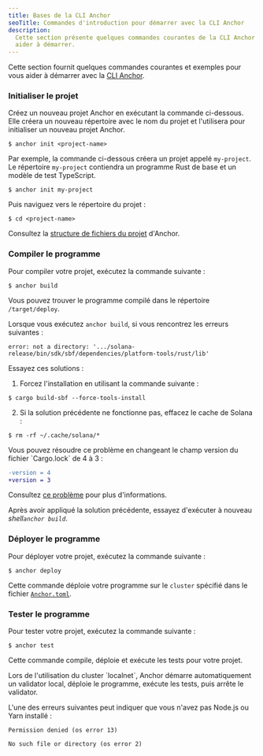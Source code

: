 ```yaml
---
title: Bases de la CLI Anchor
seoTitle: Commandes d'introduction pour démarrer avec la CLI Anchor
description:
  Cette section présente quelques commandes courantes de la CLI Anchor pour vous
  aider à démarrer.
---
```


Cette section fournit quelques commandes courantes et exemples pour vous aider à
démarrer avec la [CLI Anchor](https://www.anchor-lang.com/docs).

<Steps>
<Step>

### Initialiser le projet

Créez un nouveau projet Anchor en exécutant la commande ci-dessous. Elle créera
un nouveau répertoire avec le nom du projet et l'utilisera pour initialiser un
nouveau projet Anchor.

```terminal
$ anchor init <project-name>
```

Par exemple, la commande ci-dessous créera un projet appelé `my-project`. Le
répertoire `my-project` contiendra un programme Rust de base et un modèle de
test TypeScript.

```terminal
$ anchor init my-project
```

Puis naviguez vers le répertoire du projet :

```terminal
$ cd <project-name>
```

Consultez la
[structure de fichiers du projet](https://www.anchor-lang.com/docs/quickstart/local#project-file-structure)
d'Anchor.

</Step>
<Step>

### Compiler le programme

Pour compiler votre projet, exécutez la commande suivante :

```terminal
$ anchor build
```

Vous pouvez trouver le programme compilé dans le répertoire `/target/deploy`.

<Callout type="warn">

Lorsque vous exécutez `anchor build`, si vous rencontrez les erreurs suivantes :

<Accordions>
<Accordion title="error: not a directory">

```
error: not a directory: '.../solana-release/bin/sdk/sbf/dependencies/platform-tools/rust/lib'
```

Essayez ces solutions :

1. Forcez l'installation en utilisant la commande suivante :

```terminal
$ cargo build-sbf --force-tools-install
```

2. Si la solution précédente ne fonctionne pas, effacez le cache de Solana :

```terminal
$ rm -rf ~/.cache/solana/*
```

</Accordion>

<Accordion title="lock file version 4 requires `-Znext-lockfile-bump">
Vous pouvez résoudre ce problème en changeant le champ version du fichier `Cargo.lock` de 4 à 3 :

```diff title="Cargo.lock"
-version = 4
+version = 3
```

Consultez [ce problème](https://github.com/solana-foundation/anchor/issues/3392)
pour plus d'informations.

</Accordion>

</Accordions>

Après avoir appliqué la solution précédente, essayez d'exécuter à nouveau
_shell`anchor build`_.

</Callout>

</Step>
<Step>

### Déployer le programme

Pour déployer votre projet, exécutez la commande suivante :

```terminal
$ anchor deploy
```

Cette commande déploie votre programme sur le `cluster` spécifié dans le fichier
[`Anchor.toml`](https://www.anchor-lang.com/docs/references/anchor-toml).

</Step>
<Step>

### Tester le programme

Pour tester votre projet, exécutez la commande suivante :

```terminal
$ anchor test
```

Cette commande compile, déploie et exécute les tests pour votre projet.

<Callout>
  Lors de l'utilisation du cluster `localnet`, Anchor démarre automatiquement un
  validator local, déploie le programme, exécute les tests, puis arrête le
  validator.
</Callout>

<Callout type="warn">

L'une des erreurs suivantes peut indiquer que vous n'avez pas Node.js ou Yarn
installé :

```
Permission denied (os error 13)
```

```
No such file or directory (os error 2)
```

</Callout>

</Step>
</Steps>
